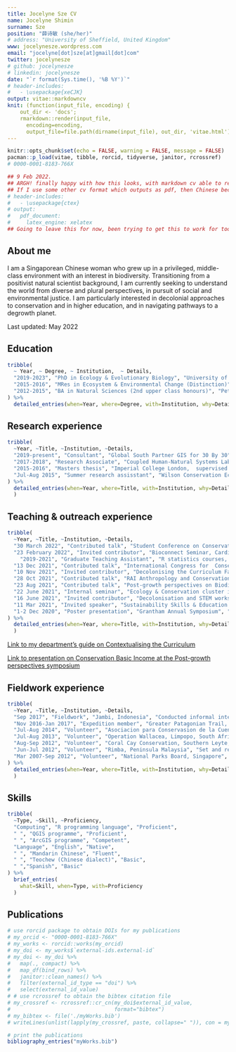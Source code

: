 ```yaml
---
title: Jocelyne Sze CV
name: Jocelyne Shimin
surname: Sze
position: "薛诗敏 (she/her)"
# address: "University of Sheffield, United Kingdom"
www: jocelynesze.wordpress.com
email: "jocelyne[dot]sze[at]gmail[dot]com"
twitter: jocelynesze
# github: jocelynesze
# linkedin: jocelynesze
date: "`r format(Sys.time(), '%B %Y')`"
# header-includes:
#   - \usepackage{xeCJK}
output: vitae::markdowncv
knit: (function(input_file, encoding) {
    out_dir <- 'docs';
    rmarkdown::render(input_file,
      encoding=encoding,
      output_file=file.path(dirname(input_file), out_dir, 'vitae.html'))})
---
```


```r
knitr::opts_chunk$set(echo = FALSE, warning = FALSE, message = FALSE)
pacman::p_load(vitae, tibble, rorcid, tidyverse, janitor, rcrossref)
# 0000-0001-8183-766X

## 9 Feb 2022.
## ARGH! finally happy with how this looks, with markdown cv able to render Chinese name cos the output seems to be html. BUT cannot be incorporated into Wordpress, just appears as LaTeX formatting. Maybe can push to GitHub?
## If I use some other cv format which outputs as pdf, then Chinese becomes an issue. Supposed to do something like this, but the output is vitae, so how??
# header-includes:
#   - \usepackage{ctex}
# output: 
#   pdf_document:
#     latex_engine: xelatex
## Going to leave this for now, been trying to get this to work for too long (one week?)
```

## About me
I am a Singaporean Chinese woman who grew up in a privileged, middle-class environment with an interest in biodiversity. Transitioning from a positivist natural scientist background, I am currently seeking to understand the world from diverse and plural perspectives, in pursuit of social and environmental justice. I am particularly interested in decolonial approaches to conservation and in higher education, and in navigating pathways to a degrowth planet.

Last updated: May 2022

## Education
```r
tribble(
  ~ Year, ~ Degree, ~ Institution,  ~ Details,
  "2019-2023", "PhD in Ecology & Evolutionary Biology", "University of Sheffield, UK", "Exploring Indigenous peoples contributions to tropical forest conservation, on a University of Sheffield Faculty of Science Postgraduate Research Committee Fee Scholarship",
  "2015-2016", "MRes in Ecosystem & Environmental Change (Distinction)", "Imperial College London, Silwood Park, UK", "Project on the identification and predictive modelling of global deforestation hotspots",
  "2012-2015", "BA in Natural Sciences (2nd upper class honours)", "Peterhouse, University of Cambridge, UK", "Specialised in Zoology (ecology, conservation & palaeontology) on an undergraduate scholarship awarded by the Jardine Foundation"
) %>% 
  detailed_entries(when=Year, where=Degree, with=Institution, why=Details)
```

## Research experience
```r
tribble(
  ~Year, ~Title, ~Institution, ~Details,
  "2019-present", "Consultant", "Global South Partner GIS for 30 By 30", "Spatial GIS and economic analysis for the Global Deal for Nature 30 By 30 project, evaluating costs and benefits of expansion of global Protected Areas to 30% by 2030",
  "2017-2018", "Research Associate", "Coupled Human-Natural Systems Lab, Nanyang Technological University, Singapore", "Evaluating the ecological and social factors behind forest fires in Sumatra, Indonesia. This project entailed combining socio-economic census and spatial data for provinces of Riau, Jambi and South Sumatra, and using GLMMs and Boosted Regression Trees to model active fires during the fire season in 2015",
  "2015-2016", "Masters thesis", "Imperial College London,  supervised by Dr Ben Collen (deceased 19 May 2018) and Dr Sarah Whitmee from University College London, and Dr David Orme from Imperial College London", "Used global high-resolution forest loss dataset from 2000 to 2014 to identify deforestation hotspots by biomes and biogeographic realms, conducted literature search to identify key socioeconomic and physical drivers, compiled datasets, fitted predictive models in R, and projected 2015 and 2020 hotspots",
  "Jul-Aug 2015", "Summer research assisstant", "Wilson Conservation Ecology Lab, University of Queensland, Australia", "Worked on various projects on land management and policy, conservation and ecosystem services. Conducted a literature review on causal impact methods in conservation literature, contributing to a publication"
) %>%
  detailed_entries(when=Year, where=Title, with=Institution, why=Details
  )
```

## Teaching & outreach experience
```r
tribble(
  ~Year, ~Title, ~Institution, ~Details,
  "30 March 2022", "Contributed talk", "Student Conference on Conservation Science 2022", "Presented work from my PhD on Deforestation and degradation in Indigenous lands across the tropics",
  "23 February 2022", "Invited contributor", "Bioconnect Seminar, Cardiff University", "Presented my department's work on 'Contextualising the curriculum in Ecology and Evolutionary Biology'",
    "2019-2021", "Graduate Teaching Assistant", "R statistics courses, University of Sheffield", "Worked as a GTA for basic statistics in R courses and helping undergraduates with statistics from field data",
  "13 Dec 2021", "Contributed talk", "International Congress for  Conservation Biology 2021", "Presented ongoing work on Conservation Basic Income done in collaboration with colleagues from other institutions",
  "10 Nov 2021", "Invited contributor", "Decolonising the Curriculum Faculty workshop, University of Newcastle", "Presented my department's work on 'Contextualising the curriculum in Ecology and Evolutionary Biology' at their faculty meeting to do the same",
  "28 Oct 2021", "Contributed talk", "RAI Anthropology and Conservation Conference 2021", "Co-presented ongoing work on Conservation Basic Income done in collaboration with colleagues from other institutions",
  "23 Aug 2021", "Contributed talk", "Post-growth perspectives on Biodiversity Conservation symposium", "Co-presented ongoing work on Conservation Basic Income done in collaboration with colleagues from other institutions",
  "22 June 2021", "Internal seminar", "Ecology & Conservation cluster internal seminar, University of Sheffield", "Presented my ongoing PhD research to our research cluster",
  "16 June 2021", "Invited contributor", "Decolonisation and STEM workshop, University of Sheffield", "Presented my department's work on 'Contextualising the curriculum in Ecology and Evolutionary Biology' at a workshop organised by the Sheffield Institute for International Development",
  "11 Mar 2021", "Invited speaker", "Sustainability Skills & Education (SusSEd) webinar series, University of Sheffield", "Presented my ongoing PhD research to general audience of undergraduate students",
  "1-2 Dec 2020", "Poster presentation", "Grantham Annual Symposium", "Presented poster on my ongoing PhD research"
) %>% 
  detailed_entries(when=Year, where=Title, with=Institution, why=Details
  )
```
[Link to my department's guide on Contextualising the Curriculum](https://sites.google.com/sheffield.ac.uk/contextualising-eeb-curriculum/home?authuser=0)

[Link to presentation on Conservation Basic Income at the  Post-growth perspectives symposium](https://youtu.be/sf73VFzFGbc)

## Fieldwork experience
```r
tribble(
  ~Year, ~Title, ~Institution, ~Details,
  "Sep 2017", "Fieldwork", "Jambi, Indonesia", "Conducted informal interviews with village heads to understand peat restoration and liveli- hood strategies",
  "Nov 2016-Jan 2017", "Expedition member", "Greater Patagonian Trail, Imperial Exploration Board", "Obtained a grant from Imperial College London and Jeremy Wilson Charity Trust to undertake a long-distance hike through Chilean and Argentinian Patagonia. Passed through remote and physically challenging terrain and interacted with local rural settlers",
  "Jul-Aug 2014", "Volunteer", "Asociacion para Conservasion de la Cuenca Amazonica, Cusco, Peru","Collected and identified herpetofauna at Villa Carmen Biological Station, Manu Biosphere Reserve",
  "Jul-Aug 2013", "Volunteer", "Operation Wallacea, Limpopo, South Africa", "Conducted habitat assessments, game, bird and invertebrate diversity counts at Balule Game Reserve",
  "Aug-Sep 2012", "Volunteer", "Coral Cay Conservation, Southern Leyte, the Philippines", "Conducted coral reef and invertebrate diversity surveys at Sogod Bay. Familiar with Indo-Pacific coral reef, fish and invertebrate identification",
  "Jun-Jul 2012", "Volunteer", "Rimba, Peninsula Malaysia", "Set and retrieved camera traps, analysed camera trap photos for research investigating the effectiveness of viaducts as wildlife crossings at Gerik, Perak, and Kenyir, Terengganu",
  "Mar 2007-Sep 2012", "Volunteer", "National Parks Board, Singapore", "Conducted seagrass monitoring surveys under TeamSeagrass, and mudflat/benthic dredging surveys under the Comprehensive Marine Biodiversity Survey. Familiar with Indo-Pacific seagrass identification"
) %>% 
  detailed_entries(when=Year, where=Title, with=Institution, why=Details
  )
```

## Skills
```r
tribble(
  ~Type, ~Skill, ~Proficiency,
  "Computing", "R programming language", "Proficient",
  " ", "QGIS programme", "Proficient",
  " ", "ArcGIS programme", "Competent",
  "Language", "English", "Native",
  " ", "Mandarin Chinese", "Fluent",
  " ", "Teochew (Chinese dialect)", "Basic",
  " ","Spanish", "Basic"
) %>% 
  brief_entries(
    what=Skill, when=Type, with=Proficiency
  )
```

## Publications
```r
# use rorcid package to obtain DOIs for my publications
# my_orcid <- "0000-0001-8183-766X"
# my_works <- rorcid::works(my_orcid)
# my_doi <- my_works$`external-ids.external-id`
# my_doi <- my_doi %>%
#   map(., compact) %>% 
#   map_df(bind_rows) %>% 
#   janitor::clean_names() %>% 
#   filter(external_id_type == "doi") %>% 
#   select(external_id_value)
# # use rcrossref to obtain the bibtex citation file
# my_crossref <- rcrossref::cr_cn(my_doi$external_id_value,
#                                 format="bibtex")
# my_bibtex <- file('./myWorks.bib')
# writeLines(unlist(lapply(my_crossref, paste, collapse=" ")), con = my_bibtex)

# print the publications 
bibliography_entries("myWorks.bib") 
```
